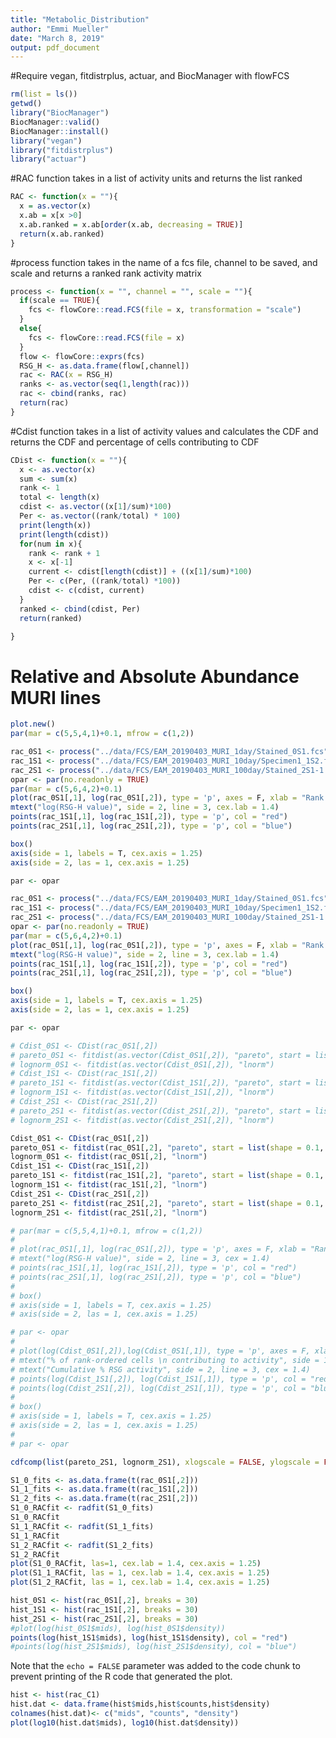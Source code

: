 ```yaml
---
title: "Metabolic_Distribution"
author: "Emmi Mueller"
date: "March 8, 2019"
output: pdf_document
---
```


#Require vegan, fitdistrplus, actuar, and BiocManager with flowFCS
```r
rm(list = ls())
getwd()
library("BiocManager")
BiocManager::valid()
BiocManager::install()
library("vegan")
library("fitdistrplus")
library("actuar")

```

#RAC function takes in a list of activity units and returns the list ranked
```r
RAC <- function(x = ""){
  x = as.vector(x)
  x.ab = x[x >0]
  x.ab.ranked = x.ab[order(x.ab, decreasing = TRUE)]
  return(x.ab.ranked)
}


```

#process function takes in the name of a fcs file, channel to be saved, and scale and returns a ranked rank activity matrix
```r
process <- function(x = "", channel = "", scale = ""){
  if(scale == TRUE){
    fcs <- flowCore::read.FCS(file = x, transformation = "scale")
  }
  else{
    fcs <- flowCore::read.FCS(file = x)
  }
  flow <- flowCore::exprs(fcs)
  RSG_H <- as.data.frame(flow[,channel])
  rac <- RAC(x = RSG_H)
  ranks <- as.vector(seq(1,length(rac)))
  rac <- cbind(ranks, rac)
  return(rac)
}
```

#Cdist function takes in a list of activity values and calculates the CDF and returns the CDF and percentage of cells contributing to CDF
```r
CDist <- function(x = ""){
  x <- as.vector(x)
  sum <- sum(x)
  rank <- 1
  total <- length(x)
  cdist <- as.vector((x[1]/sum)*100)
  Per <- as.vector((rank/total) * 100)
  print(length(x))
  print(length(cdist))
  for(num in x){
    rank <- rank + 1
    x <- x[-1]
    current <- cdist[length(cdist)] + ((x[1]/sum)*100)
    Per <- c(Per, ((rank/total) *100))
    cdist <- c(cdist, current)
  }
  ranked <- cbind(cdist, Per)
  return(ranked)

}
```


# Relative and Absolute Abundance MURI lines
```r
plot.new()
par(mar = c(5,5,4,1)+0.1, mfrow = c(1,2))

rac_0S1 <- process("../data/FCS/EAM_20190403_MURI_1day/Stained_0S1.fcs", "BL1-H", TRUE)
rac_1S1 <- process("../data/FCS/EAM_20190403_MURI_10day/Specimen1_1S2.fcs", "BL1-H", TRUE)
rac_2S1 <- process("../data/FCS/EAM_20190403_MURI_100day/Stained_2S1-1.fcs", "BL1-H", TRUE)
opar <- par(no.readonly = TRUE)
par(mar = c(5,6,4,2)+0.1)
plot(rac_0S1[,1], log(rac_0S1[,2]), type = 'p', axes = F, xlab = "Rank in activity", ylab = "", main = "Relative", las = 1, cex.lab = 1.4, cex.axis = 1.25)
mtext("log(RSG-H value)", side = 2, line = 3, cex.lab = 1.4)
points(rac_1S1[,1], log(rac_1S1[,2]), type = 'p', col = "red")
points(rac_2S1[,1], log(rac_2S1[,2]), type = 'p', col = "blue")

box()
axis(side = 1, labels = T, cex.axis = 1.25)
axis(side = 2, las = 1, cex.axis = 1.25)

par <- opar

rac_0S1 <- process("../data/FCS/EAM_20190403_MURI_1day/Stained_0S1.fcs", "BL1-H")
rac_1S1 <- process("../data/FCS/EAM_20190403_MURI_10day/Specimen1_1S2.fcs", "BL1-H")
rac_2S1 <- process("../data/FCS/EAM_20190403_MURI_100day/Stained_2S1-1.fcs", "BL1-H")
opar <- par(no.readonly = TRUE)
par(mar = c(5,6,4,2)+0.1)
plot(rac_0S1[,1], log(rac_0S1[,2]), type = 'p', axes = F, xlab = "Rank in activity", ylab = "", main = "Absolute", las = 1, cex.lab = 1.4, cex.axis = 1.25)
mtext("log(RSG-H value)", side = 2, line = 3, cex.lab = 1.4)
points(rac_1S1[,1], log(rac_1S1[,2]), type = 'p', col = "red")
points(rac_2S1[,1], log(rac_2S1[,2]), type = 'p', col = "blue")

box()
axis(side = 1, labels = T, cex.axis = 1.25)
axis(side = 2, las = 1, cex.axis = 1.25)

par <- opar
```


```r
# Cdist_0S1 <- CDist(rac_0S1[,2])
# pareto_0S1 <- fitdist(as.vector(Cdist_0S1[,2]), "pareto", start = list(shape = 0.1, scale = 10))
# lognorm_0S1 <- fitdist(as.vector(Cdist_0S1[,2]), "lnorm")
# Cdist_1S1 <- CDist(rac_1S1[,2])
# pareto_1S1 <- fitdist(as.vector(Cdist_1S1[,2]), "pareto", start = list(shape = 0.1, scale = 10))
# lognorm_1S1 <- fitdist(as.vector(Cdist_1S1[,2]), "lnorm")
# Cdist_2S1 <- CDist(rac_2S1[,2])
# pareto_2S1 <- fitdist(as.vector(Cdist_2S1[,2]), "pareto", start = list(shape = 0.1, scale = 10))
# lognorm_2S1 <- fitdist(as.vector(Cdist_2S1[,2]), "lnorm")

Cdist_0S1 <- CDist(rac_0S1[,2])
pareto_0S1 <- fitdist(rac_0S1[,2], "pareto", start = list(shape = 0.1, scale = 10))
lognorm_0S1 <- fitdist(rac_0S1[,2], "lnorm")
Cdist_1S1 <- CDist(rac_1S1[,2])
pareto_1S1 <- fitdist(rac_1S1[,2], "pareto", start = list(shape = 0.1, scale = 10))
lognorm_1S1 <- fitdist(rac_1S1[,2], "lnorm")
Cdist_2S1 <- CDist(rac_2S1[,2])
pareto_2S1 <- fitdist(rac_2S1[,2], "pareto", start = list(shape = 0.1, scale = 10))
lognorm_2S1 <- fitdist(rac_2S1[,2], "lnorm")

# par(mar = c(5,5,4,1)+0.1, mfrow = c(1,2))
# 
# plot(rac_0S1[,1], log(rac_0S1[,2]), type = 'p', axes = F, xlab = "Rank in activity", ylab = "", las = 1, cex.lab = 1.4, cex.axis = 1.25)
# mtext("log(RSG-H value)", side = 2, line = 3, cex = 1.4)
# points(rac_1S1[,1], log(rac_1S1[,2]), type = 'p', col = "red")
# points(rac_2S1[,1], log(rac_2S1[,2]), type = 'p', col = "blue")
# 
# box()
# axis(side = 1, labels = T, cex.axis = 1.25)
# axis(side = 2, las = 1, cex.axis = 1.25)

# par <- opar
# 
# plot(log(Cdist_0S1[,2]),log(Cdist_0S1[,1]), type = 'p', axes = F, xlab = "", ylab = "", las = 1, cex.lab = 1.4, cex.axis = 1.25)
# mtext("% of rank-ordered cells \n contributing to activity", side = 1, line = 4, cex = 1.4)
# mtext("Cumulative % RSG activity", side = 2, line = 3, cex = 1.4)
# points(log(Cdist_1S1[,2]), log(Cdist_1S1[,1]), type = 'p', col = "red")
# points(log(Cdist_2S1[,2]), log(Cdist_2S1[,1]), type = 'p', col = "blue")
# 
# box()
# axis(side = 1, labels = T, cex.axis = 1.25)
# axis(side = 2, las = 1, cex.axis = 1.25)
# 
# par <- opar

cdfcomp(list(pareto_2S1, lognorm_2S1), xlogscale = FALSE, ylogscale = FALSE)
```
```r

S1_0_fits <- as.data.frame(t(rac_0S1[,2]))
S1_1_fits <- as.data.frame(t(rac_1S1[,2]))
S1_2_fits <- as.data.frame(t(rac_2S1[,2]))
S1_0_RACfit <- radfit(S1_0_fits)
S1_0_RACfit
S1_1_RACfit <- radfit(S1_1_fits)
S1_1_RACfit
S1_2_RACfit <- radfit(S1_2_fits)
S1_2_RACfit
plot(S1_0_RACfit, las=1, cex.lab = 1.4, cex.axis = 1.25)
plot(S1_1_RACfit, las = 1, cex.lab = 1.4, cex.axis = 1.25)
plot(S1_2_RACfit, las = 1, cex.lab = 1.4, cex.axis = 1.25)

```

```r
hist_0S1 <- hist(rac_0S1[,2], breaks = 30)
hist_1S1 <- hist(rac_1S1[,2], breaks = 30)
hist_2S1 <- hist(rac_2S1[,2], breaks = 30)
#plot(log(hist_0S1$mids), log(hist_0S1$density))
points(log(hist_1S1$mids), log(hist_1S1$density), col = "red")
#points(log(hist_2S1$mids), log(hist_2S1$density), col = "blue")
```
Note that the `echo = FALSE` parameter was added to the code chunk to prevent printing of the R code that generated the plot.

```r
hist <- hist(rac_C1)
hist.dat <- data.frame(hist$mids,hist$counts,hist$density)
colnames(hist.dat)<- c("mids", "counts", "density")
plot(log10(hist.dat$mids), log10(hist.dat$density))
```
